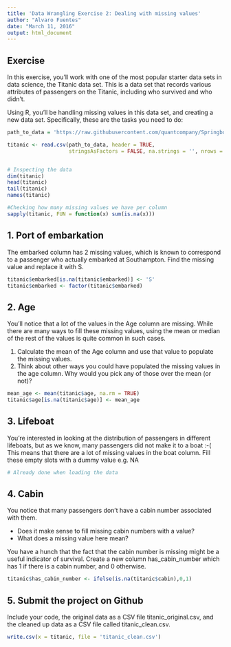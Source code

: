---
title: 'Data Wrangling Exercise 2: Dealing with missing values'
author: "Alvaro Fuentes"
date: "March 11, 2016"
output: html_document
---

## Exercise
In this exercise, you'll work with one of the most popular starter data sets in data science, the Titanic data set. This is a data set that records various attributes of passengers on the Titanic, including who survived and who didn’t.

Using R, you’ll be handling missing values in this data set, and creating a new data set. Specifically, these are the tasks you need to do:

```{r}
path_to_data = 'https://raw.githubusercontent.com/quantcompany/Springboard_FDS/master/data/titanic_original.csv'

titanic <- read.csv(path_to_data, header = TRUE, 
                    stringsAsFactors = FALSE, na.strings = '', nrows = 1309)


# Inspecting the data
dim(titanic)
head(titanic)
tail(titanic)
names(titanic)

#Checking how many missing values we have per column
sapply(titanic, FUN = function(x) sum(is.na(x)))
```

## 1. Port of embarkation
The embarked column has 2 missing values, which is known to correspond to a passenger who actually embarked at Southampton. Find the missing value and replace it with S.

```{r}
titanic$embarked[is.na(titanic$embarked)] <- 'S'
titanic$embarked <- factor(titanic$embarked)
```

## 2. Age
You’ll notice that a lot of the values in the Age column are missing. While there are many ways to fill these missing values, using the mean or median of the rest of the values is quite common in such cases.

1. Calculate the mean of the Age column and use that value to populate the missing values.
2. Think about other ways you could have populated the missing values in the age column. Why would you pick any of those over the mean (or not)?

```{r}
mean_age <- mean(titanic$age, na.rm = TRUE)
titanic$age[is.na(titanic$age)] <- mean_age
```

## 3. Lifeboat
You’re interested in looking at the distribution of passengers in different lifeboats, but as we know, many passengers did not make it to a boat :-( This means that there are a lot of missing values in the boat column. Fill these empty slots with a dummy value e.g. NA


```{r}
# Already done when loading the data

```

## 4. Cabin
You notice that many passengers don’t have a cabin number associated with them.

* Does it make sense to fill missing cabin numbers with a value?
* What does a missing value here mean?

You have a hunch that the fact that the cabin number is missing might be a useful indicator of survival. Create a new column has_cabin_number which has 1 if there is a cabin number, and 0 otherwise.

```{r}
titanic$has_cabin_number <- ifelse(is.na(titanic$cabin),0,1)
```

## 5. Submit the project on Github
Include your code, the original data as a CSV file titanic_original.csv, and the cleaned up data as a CSV file called titanic_clean.csv.

```{r}
write.csv(x = titanic, file = 'titanic_clean.csv')
```